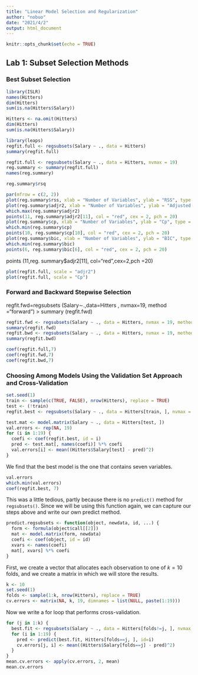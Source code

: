 ```yaml
---
title: "Linear Model Selection and Regularization"
author: "nobuo"
date: "2021/4/2"
output: html_document
---
```


```r
knitr::opts_chunk$set(echo = TRUE)
```

## Lab 1: Subset Selection Methods

###  Best Subset Selection

```r
library(ISLR)
names(Hitters)
dim(Hitters)
sum(is.na(Hitters$Salary))
```
```r
Hitters <- na.omit(Hitters)
dim(Hitters)
sum(is.na(Hitters$Salary))
```
```r
library(leaps)
regfit.full <- regsubsets(Salary ~ ., data = Hitters)
summary(regfit.full)
```
```r
regfit.full <- regsubsets(Salary ~ ., data = Hitters, nvmax = 19)
reg.summary <- summary(regfit.full)
names(reg.summary)
```
```r
reg.summary$rsq
```
```r
par(mfrow = c(2, 2))
plot(reg.summary$rss, xlab = "Number of Variables", ylab = "RSS", type = "l")
plot(reg.summary$adjr2, xlab = "Number of Variables", ylab = "Adjusted RSq", type = "l")
which.max(reg.summary$adjr2)
points(11, reg.summary$adjr2[11], col = "red", cex = 2, pch = 20)
plot(reg.summary$cp, xlab = "Number of Variables", ylab = "Cp", type = "l")
which.min(reg.summary$cp)
points(10, reg.summary$cp[10], col = "red", cex = 2, pch = 20)
plot(reg.summary$bic, xlab = "Number of Variables", ylab = "BIC", type = "l")
which.min(reg.summary$bic)
points(6, reg.summary$bic[6], col = "red", cex = 2, pch = 20)
```
 points (11,reg. summary$adjr2[11], col="red",cex=2,pch =20)
```r
plot(regfit.full, scale = "adjr2")
plot(regfit.full, scale = "Cp")
```
###  Forward and Backward Stepwise Selection

 regfit.fwd=regsubsets (Salary∼.,data=Hitters , nvmax=19,
method ="forward ")
> summary (regfit.fwd)

```r
regfit.fwd <- regsubsets(Salary ~ ., data = Hitters, nvmax = 19, method = "forward")
summary(regfit.fwd)
regfit.bwd <- regsubsets(Salary ~ ., data = Hitters, nvmax = 19, method = "backward")
summary(regfit.bwd)
```
```r
coef(regfit.full,7)
coef(regfit.fwd,7)
coef(regfit.bwd,7)
```
###  Choosing Among Models Using the Validation Set Approach and Cross-Validation

```r
set.seed(1)
train <- sample(c(TRUE, FALSE), nrow(Hitters), replace = TRUE)
test <- (!train)
regfit.best <- regsubsets(Salary ~ ., data = Hitters[train, ], nvmax = 19)
```

```r
test.mat <- model.matrix(Salary ~ ., data = Hitters[test, ])
val.errors <- rep(NA, 19)
for (i in 1:19) {
  coefi <- coef(regfit.best, id = i)
  pred <- test.mat[, names(coefi)] %*% coefi
  val.errors[i] <- mean((Hitters$Salary[test] - pred)^2)
}
```
We find that the best model is the one that contains seven variables.
```r
val.errors
which.min(val.errors)
coef(regfit.best, 7)
```
This was a little tedious, partly because there is no `predict()` method for `regsubsets()`. Since we will be using this function again, we can capture our steps above and write our own predict method.

```r
predict.regsubsets <- function(object, newdata, id, ...) {
  form <- formula(object$call[[2]])
  mat <- model.matrix(form, newdata)
  coefi <- coef(object, id = id)
  xvars <- names(coefi)
  mat[, xvars] %*% coefi
}
```
First, we create a vector that allocates each observation to one of $k = 10$ folds, and we create a matrix in which we will store the results.

```r
k <- 10
set.seed(1)
folds <- sample(1:k, nrow(Hitters), replace = TRUE)
cv.errors <- matrix(NA, k, 19, dimnames = list(NULL, paste(1:19)))
```
Now we write a for loop that performs cross-validation. 

```r
for (j in 1:k) {
  best.fit <- regsubsets(Salary ~ ., data = Hitters[folds!=j, ], nvmax = 19)
  for (i in 1:19) {
    pred <- predict(best.fit, Hitters[folds==j, ], id=i)
    cv.errors[j, i] <- mean((Hitters$Salary[folds==j] - pred)^2)
  }
}
mean.cv.errors <- apply(cv.errors, 2, mean)
mean.cv.errors
```





